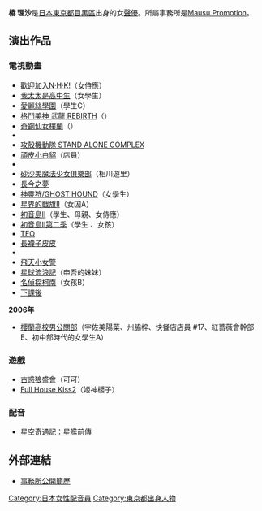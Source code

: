 {{MOSLOW|time=2015-03-07T14:37:56+00:00}}
{{藝人
| 姓名     = 椿 理沙
| 類型     = 配音員
| 圖片     = 
| 圖片尺寸 = 
| 圖片簡介 = 
| 原名     = 
| 外文名   = 
| 外文     = 
| 羅馬拼音 = 
| 英文名   = 
| 綽號     = 
| 其他藝名 = 
| 國籍     = 
| 民族     = 
| 籍貫     = 
| 出生日期 = 1979年9月8日
| 出生地點 = {{JPN}} [[東京都|東京都]][[目黑區|目黑區]]
| 生肖     = 
| 星座     = 
| 逝世日期 = 
| 逝世地點 = 
| 職業     = 
| 語言     = 
| 三圍     = 
| 血型     = 
| 身高     = 
| 體重     = 
| 教育程度 = 
| 宗教信仰 = 
| 配偶     = 
| 音樂類型 = 
| 演奏樂器 = 
| 出身地   = 
| 出道作   = 
| 出道日期 = 
| 代表作   = 
| 活躍年代 = 
| 唱片公司 = 
| 經紀公司 = [[Mausu_Promotion|Mausu Promotion]]
| 網站     = 
| 相關團體 = 
| 獎項     = 
| IMDb    = 
| 現任成員 = 
| 過往成員 = 
| 音樂專輯 = 
| 電影     = 
| 電視節目 = 
| 舞臺劇   = 
| 書籍     = 
}}
{{Japanese|japanese=椿 理沙|kana=つばき りさ|romaji =Tsubaki Risa}}
'''椿 理沙'''{{BD|1979年|9月8日|catIdx=Tsubaki Risa}}是[[日本|日本]][[東京都|東京都]][[目黑區|目黑區]]出身的女[[聲優|聲優]]。所屬事務所是[[Mausu_Promotion|Mausu Promotion]]。

== 演出作品 ==
=== 電視動畫 ===
*[[歡迎加入NHK!|歡迎加入N·H·K!]]（女侍應）
*[[我太太是高中生|我太太是高中生]]（女學生）
*[[愛麗絲學園|愛麗絲學園]]（學生C）
*[[格鬥美神_武龍_REBIRTH|格鬥美神 武龍 REBIRTH]]（{{lang|ja|サチ}}）
*[[奇鋼仙女樓蘭|奇鋼仙女樓蘭]]（{{lang|ja|ゲンヤ}}）
*{{lang|ja|[[逆立ちちゃん|逆立ちちゃん]]}}
*[[攻殼機動隊_STAND_ALONE_COMPLEX|攻殼機動隊 STAND ALONE COMPLEX]]
*[[頑皮小白貂|頑皮小白貂]]（店員）
*{{lang|ja|[[週間ストーリーランド|週間ストーリーランド]]}}
*[[砂沙美魔法少女俱樂部|砂沙美魔法少女俱樂部]]（相川遊里）
*[[大長今_(動畫)|長今之夢]]
*[[神靈狩/GHOST_HOUND|神靈狩/GHOST HOUND]]（女學生）
*[[星界的戰旗|星界的戰旗Ⅱ]]（女囚A）
*[[初音島II|初音島II]]（學生、母親、女侍應）
*[[初音島II|初音島II第二季]]（學生<!--、滑雪練習場客-->、女孩）
*[[TEO|TEO]]
*[[長襪子皮皮|長襪子皮皮]]
*{{lang|ja|[[にじいろのさかな|にじいろのさかな]]}}
*[[飛天小女警|飛天小女警]]
*[[星球流浪記|星球流浪記]]（申吾的妹妹）
*[[名偵探柯南|名偵探柯南]]（女孩B）
*[[下課後|下課後]]
'''2006年'''
*[[櫻蘭高校男公關部|櫻蘭高校男公關部]]（宇佐美陽菜、州脇梓、快餐店店員 #17、紅薔薇會幹部E、初中部時代的女學生A）

=== 遊戲 ===
*[[古惑狼卡丁車|古惑狼盛會]]（可可）
*[[Full_House_Kiss2|Full House Kiss2]]（姬神櫻子）

=== 配音 ===
*[[星空奇遇記：星艦前傳|星空奇遇記：星艦前傳]]

== 外部連結 ==
* [http://www.mausu.net/talent/tpdb_view.cgi?UID=53 事務所公開簡歷] {{Wayback|url=http://www.mausu.net/talent/tpdb_view.cgi?UID=53 |date=20160303235122 }}{{ja}}

{{Mausu Promotion}}
{{Japan-enter-bio-stub}}
{{DEFAULTSORT:Tsubaki Risa}}
[[Category:日本女性配音員|Category:日本女性配音員]]
[[Category:東京都出身人物|Category:東京都出身人物]]